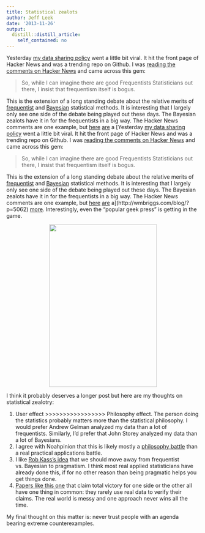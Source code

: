 ```yaml
---
title: Statistical zealots
author: Jeff Leek
date: '2013-11-26'
output:
  distill::distill_article:
    self_contained: no
---
```


Yesterday [my data sharing policy](https://github.com/jtleek/datasharing) went a little bit viral. It hit the front page of Hacker News and was a trending repo on Github. I was [reading the comments on Hacker News](https://news.ycombinator.com/item?id=6793291) and came across this gem:

> So, while I can imagine there are good Frequentists Statisticians out there, I insist that frequentism itself is bogus.

This is the extension of a long standing debate about the relative merits of [frequentist](http://en.wikipedia.org/wiki/Frequentist_inference) and [Bayesian](http://en.wikipedia.org/wiki/Bayesian_inference) statistical methods. It is interesting that I largely only see one side of the debate being played out these days. The Bayesian zealots have it in for the frequentists in a big way. The Hacker News comments are one example, but [here](http://www.johnmyleswhite.com/notebook/2012/05/10/criticism-1-of-nhst-good-tools-for-individual-researchers-are-not-good-tools-for-research-communities/) [are](http://www.entsophy.net/blog/?p=200) a [Yesterday [my data sharing policy](https://github.com/jtleek/datasharing) went a little bit viral. It hit the front page of Hacker News and was a trending repo on Github. I was [reading the comments on Hacker News](https://news.ycombinator.com/item?id=6793291) and came across this gem:

> So, while I can imagine there are good Frequentists Statisticians out there, I insist that frequentism itself is bogus.

This is the extension of a long standing debate about the relative merits of [frequentist](http://en.wikipedia.org/wiki/Frequentist_inference) and [Bayesian](http://en.wikipedia.org/wiki/Bayesian_inference) statistical methods. It is interesting that I largely only see one side of the debate being played out these days. The Bayesian zealots have it in for the frequentists in a big way. The Hacker News comments are one example, but [here](http://www.johnmyleswhite.com/notebook/2012/05/10/criticism-1-of-nhst-good-tools-for-individual-researchers-are-not-good-tools-for-research-communities/) [are](http://www.entsophy.net/blog/?p=200) a](http://wmbriggs.com/blog/?p=5062) [more](http://www.nature.com/news/weak-statistical-standards-implicated-in-scientific-irreproducibility-1.14131). Interestingly, even the "popular geek press" is getting in the game.

<p style="text-align: center;">
  <img class="aligncenter" alt="" src="http://imgs.xkcd.com/comics/frequentists_vs_bayesians.png" width="281" height="425" />
</p>

<p style="text-align: left;">
  I think it probably deserves a longer post but here are my thoughts on statistical zealotry:
</p>

  1. <span style="line-height: 16px;">User effect >>>>>>>>>>>>>>>>> Philosophy effect. The person doing the statistics probably matters more than the statistical philosophy. I would prefer Andrew Gelman analyzed my data than a lot of frequentists. Similarly, I'd prefer that John Storey analyzed my data than a lot of Bayesians. </span>
  2. I agree with Noahpinion that this is likely mostly a [philosophy battle](http://noahpinionblog.blogspot.com/2013/01/bayesian-vs-frequentist-is-there-any.html) than a real practical applications battle.
  3. I like [Rob Kass's idea](http://arxiv.org/pdf/1106.2895v2.pdf) that we should move away from frequentist vs. Bayesian to pragmatism. I think most real applied statisticians have already done this, if for no other reason than being pragmatic helps you get things done.
  4. [Papers like this one](http://www.pnas.org/content/early/2013/10/28/1313476110) that claim total victory for one side or the other all have one thing in common: they rarely use real data to verify their claims. The real world is messy and one approach never wins all the time.

My final thought on this matter is: never trust people with an agenda bearing extreme counterexamples.
